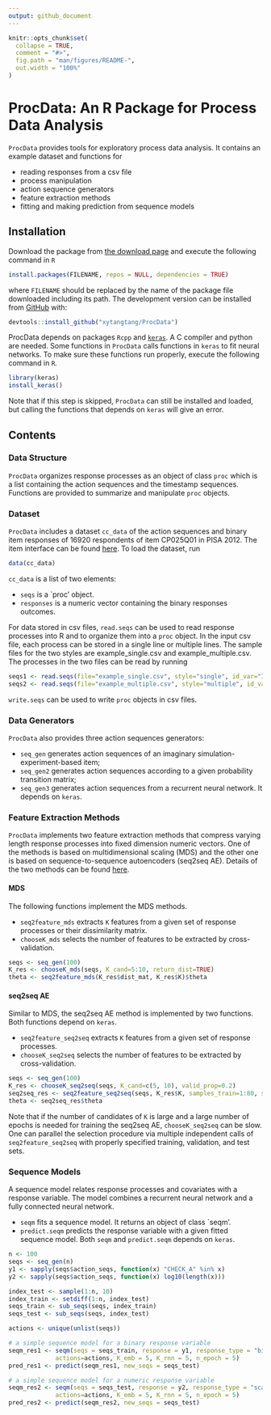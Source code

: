 ```yaml
---
output: github_document
---
```


<!-- README.md is generated from README.Rmd. Please edit that file -->

```r
knitr::opts_chunk$set(
  collapse = TRUE,
  comment = "#>",
  fig.path = "man/figures/README-",
  out.width = "100%"
)
```
# ProcData: An R Package for Process Data Analysis

<!-- badges: start -->
<!-- badges: end -->

`ProcData` provides tools for exploratory process data analysis. It contains an example dataset and functions for

* reading responses from a csv file
* process manipulation
* action sequence generators
* feature extraction methods
* fitting and making prediction from sequence models

## Installation

Download the package from [the download page](http://www.scientifichpc.com/processdata/download.html) and execute the following command in `R`

``` r
install.packages(FILENAME, repos = NULL, dependencies = TRUE)
```

where `FILENAME` should be replaced by the name of the package file downloaded including its path. The development version can be installed from [GitHub](https://github.com/) with:
``` r
devtools::install_github("xytangtang/ProcData")
```

ProcData depends on packages `Rcpp` and [`keras`](https://keras.rstudio.com). A C compiler and python are needed. Some functions in `ProcData` calls functions in `keras` to fit neural networks. To make sure these functions run properly, execute the following command in `R`.
``` r
library(keras)
install_keras()
```
Note that if this step is skipped, `ProcData` can still be installed and loaded, but calling the functions that depends on `keras` will give an error.


## Contents

### Data Structure
`ProcData` organizes response processes as an object of class `proc` which is a list containing the action sequences and the timestamp sequences. Functions are provided to summarize and manipulate `proc` objects.

### Dataset

`ProcData` includes a dataset `cc_data` of the action sequences and binary item responses of 16920 respondents of item CP025Q01 in PISA 2012. The item interface can be found [here](http://www.oecd.org/pisa/test-2012/testquestions/question3/). To load the dataset, run
``` r
data(cc_data)
```
`cc_data` is a list of two elements:

- `seqs` is a `proc' object.
- `responses` is a numeric vector containing the binary responses outcomes.

For data stored in csv files, `read.seqs` can be used to read response processes into R and to organize them into a `proc` object. In the input csv file, each process can be stored in a single line or multiple lines. The sample files for the two styles are example_single.csv and example_multiple.csv. The processes in the two files can be read by running
``` r
seqs1 <- read.seqs(file="example_single.csv", style="single", id_var="ID", action_var="Action", time_var="Time", seq_sep=", ")
seqs2 <- read.seqs(file="example_multiple.csv", style="multiple", id_var="ID", action_var="Action", time_var="Time")
```
`write.seqs` can be used to write `proc` objects in csv files.

### Data Generators

`ProcData` also provides three action sequences generators:

- `seq_gen` generates action sequences of an imaginary simulation-experiment-based item;
- `seq_gen2` generates action sequences according to a given probability transition matrix;
- `seq_gen3` generates action sequences from a recurrent neural network. It depends on `keras`.

### Feature Extraction Methods

`ProcData` implements two feature extraction methods that compress varying length response processes into fixed dimension numeric vectors. 
One of the methods is based on multidimensional scaling (MDS) and the other one is based on sequence-to-sequence autoencoders (seq2seq AE). Details of the two methods can be found [here](http://www.scientifichpc.com/processdata/method.html).

#### MDS
The following functions implement the MDS methods.

- `seq2feature_mds` extracts `K` features from a given set of response processes or their dissimilarity matrix. 
- `chooseK_mds` selects the number of features to be extracted by cross-validation. 
``` r
seqs <- seq_gen(100)
K_res <- chooseK_mds(seqs, K_cand=5:10, return_dist=TRUE)
theta <- seq2feature_mds(K_res$dist_mat, K_res$K)$theta
```

#### seq2seq AE

Similar to MDS, the seq2seq AE method is implemented by two functions. Both functions depend on `keras`.

- `seq2feature_seq2seq` extracts `K` features from a given set of response processes.
- `chooseK_seq2seq` selects the number of features to be extracted by cross-validation.

```r
seqs <- seq_gen(100)
K_res <- chooseK_seq2seq(seqs, K_cand=c(5, 10), valid_prop=0.2)
seq2seq_res <- seq2feature_seq2seq(seqs, K_res$K, samples_train=1:80, samples_valid=81:100)
theta <- seq2seq_res$theta
```

Note that if the number of candidates of `K` is large and a large number of epochs is needed for training the seq2seq AE, `chooseK_seq2seq` can be slow. One can parallel the selection procedure via multiple independent calls of `seq2feature_seq2seq` with properly specified training, validation, and test sets.

### Sequence Models

A sequence model relates response processes and covariates with a response variable. The model combines a recurrent neural network and a fully connected neural network. 

- `seqm` fits a sequence model. It returns an object of class `seqm'.
- `predict.seqm` predicts the response variable with a given fitted sequence model.
Both `seqm` and `predict.seqm` depends on `keras`.

``` r
n <- 100
seqs <- seq_gen(n)
y1 <- sapply(seqs$action_seqs, function(x) "CHECK_A" %in% x)
y2 <- sapply(seqs$action_seqs, function(x) log10(length(x)))

index_test <- sample(1:n, 10)
index_train <- setdiff(1:n, index_test)
seqs_train <- sub_seqs(seqs, index_train)
seqs_test <- sub_seqs(seqs, index_test)

actions <- unique(unlist(seqs))

# a simple sequence model for a binary response variable
seqm_res1 <- seqm(seqs = seqs_train, response = y1, response_type = "binary",
             actions=actions, K_emb = 5, K_rnn = 5, n_epoch = 5)
pred_res1 <- predict(seqm_res1, new_seqs = seqs_test)

# a simple sequence model for a numeric response variable
seqm_res2 <- seqm(seqs = seqs_test, response = y2, response_type = "scale",
             actions=actions, K_emb = 5, K_rnn = 5, n_epoch = 5)
pred_res2 <- predict(seqm_res2, new_seqs = seqs_test)
```